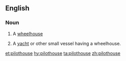 ==English==

===Noun===
{{en-noun}}

# {{context|nautical|lang=en}} A [[wheelhouse]]
# A [[yacht]] or other small vessel having a wheelhouse.

[[et:pilothouse]]
[[hy:pilothouse]]
[[ta:pilothouse]]
[[zh:pilothouse]]